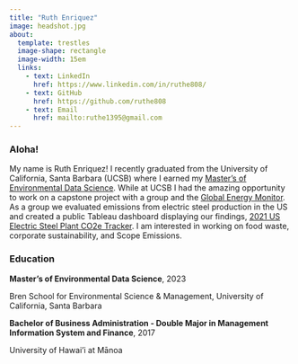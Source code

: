 ```yaml
---
title: "Ruth Enriquez"
image: headshot.jpg
about:
  template: trestles
  image-shape: rectangle
  image-width: 15em
  links:
    - text: LinkedIn
      href: https://www.linkedin.com/in/ruthe808/
    - text: GitHub
      href: https://github.com/ruthe808
    - text: Email
      href: mailto:ruthe1395@gmail.com
---
```


### Aloha!

My name is Ruth Enriquez! I recently graduated from the University of California, Santa Barbara (UCSB) where I earned my [Master's of Environmental Data Science](https://bren.ucsb.edu/masters-programs/master-environmental-data-science). While at UCSB I had the amazing opportunity to work on a capstone project with a group and the [Global Energy Monitor](https://globalenergymonitor.org/). As a group we evaluated emissions from electric steel production in the US and created a public Tableau dashboard displaying our findings, [2021 US Electric Steel Plant CO2e Tracker](https://public.tableau.com/app/profile/steel.tracker/viz/2021USElectricSteelPlantCo2eTracker/EAFTotalPlantEmissions). I am interested in working on food waste, corporate sustainability, and Scope Emissions.

### Education

<p class="custom-subtitle">

**Master's of Environmental Data Science**, 2023

</p>

<p class="custom-subtitle2">

Bren School for Environmental Science & Management, University of California, Santa Barbara

</p>

<p class="custom-subtitle">

**Bachelor of Business Administration - Double Major in Management Information System and Finance**, 2017

</p>

<p class="custom-subtitle2">

University of Hawai’i at Mānoa

</p>